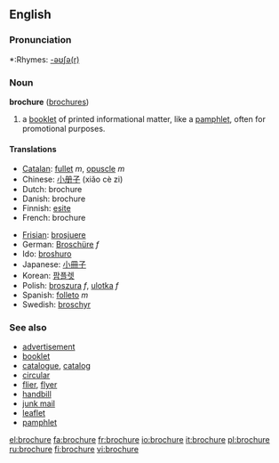 ==English==
{{wikipedia}}

===Pronunciation===
*:Rhymes: [[Rhymes:English:-əʊʃə(r)|-əʊʃə(r)]]

=== Noun ===
'''brochure''' ([[brochures]])

#a [[booklet]] of printed informational matter, like a [[pamphlet]], often for promotional purposes.

====Translations====
{{top}}
*[[Catalan]]: [[fullet]] ''m'', [[opuscle]] ''m''
*Chinese: [[小册子]] (xiǎo cè zi)
*Dutch: brochure
*Danish: brochure
*Finnish: [[esite]]
*French: brochure
{{mid}}
*[[Frisian]]: [[brosjuere]]
*German: [[Broschüre]] ''f''
*Ido: [[broshuro]]
*Japanese: [[小冊子]]
*Korean: [[팜플렛]]
*Polish: [[broszura]] ''f'', [[ulotka]] ''f''
*Spanish: [[folleto]] ''m''
*Swedish: [[broschyr]]
{{bottom}}

===See also===
*[[advertisement]]
*[[booklet]]
*[[catalogue]], [[catalog]]
*[[circular]]
*[[flier]], [[flyer]]
*[[handbill]]
*[[junk mail]]
*[[leaflet]]
*[[pamphlet]]

[[el:brochure]]
[[fa:brochure]]
[[fr:brochure]]
[[io:brochure]]
[[it:brochure]]
[[pl:brochure]]
[[ru:brochure]]
[[fi:brochure]]
[[vi:brochure]]